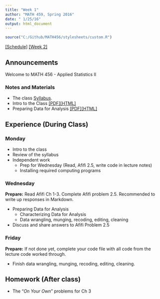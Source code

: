 ```yaml
---
title: "Week 1"
author: "MATH 459, Spring 2016"
date: " 1/25/16"
output: html_document
---
```

```r
source("C:/Github/MATH456/stylesheets/custom.R")
```
[[Schedule]](Schedule.html) [[Week 2]](wk02.html)

## Announcements
Welcome to MATH 456 - Applied Statistics II

### Notes and Materials
* The class [Syllabus](./Syllabus.html). 
* Intro to the Class [[PDF]](notes/lec00_Intro.pdf)[[HTML]](notes/lec00_Intro.html)
* Preparing Data for Analysis [[PDF]](notes/lec01_data_prep.pdf)[[HTML]](notes/lec01_data_prep.html)


## Experience (During Class)
### Monday
* Intro to the class
* Review of the syllabus
* Independent work 
    - Prep for Wednesday (Read, Afifi 2.5, write code in lecture notes)
    - Installing required computing programs 

### Wednesday
**Prepare:** Read Afifi Ch 1-3. Complete Afifi problem 2.5. 
  Recommended to write up responses in Markdown. 

* Preparing Data for Analysis
    - Characterizing Data for Analysis
    - Data wrangling, munging, recoding, editing, cleaning
* Discuss and share answers to Afifi Problem 2.5


### Friday
**Prepare:** If not done yet, complete your code file with all code 
  from the lecture code worked through. 

* Finish data wrangling, munging, recoding, editing, cleaning.

## Homework (After class)
* The "_On Your Own_" problems for Ch 3

